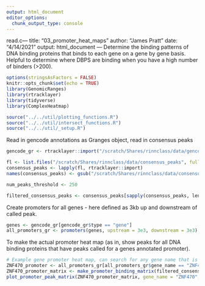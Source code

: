 ```yaml
---
output: html_document
editor_options: 
  chunk_output_type: console
---
```

read.c---
title: "03_promoter_heat_maps"
author: "James Pratt"
date: "4/14/2021"
output: html_document
---
Determine the binding patterns of DNA binding proteins that binds to each gene on a gene by gene basis. Helpful to determine where DBPS are binding when you have a high number of binders (>200). 

```r
options(stringsAsFactors = FALSE)
knitr::opts_chunk$set(echo = TRUE)
library(GenomicRanges)
library(rtracklayer)
library(tidyverse)
library(ComplexHeatmap)

source("../../util/plotting_functions.R")
source("../../util/intersect_functions.R")
source("../../util/_setup.R")
```

Read in gencode annotations as Granges object, read in consensus peaks

```r
gencode_gr <- rtracklayer::import("/scratch/Shares/rinnclass/data/gencode.v32.annotation.gtf")

fl <- list.files("/scratch/Shares/rinnclass/data/consensus_peaks", full.names = TRUE)
consensus_peaks <- lapply(fl, rtracklayer::import)
names(consensus_peaks) <- gsub("/scratch/Shares/rinnclass/data/consensus_peaks/|.bed", "", fl)

num_peaks_threshold <- 250

filtered_consensus_peaks <- consensus_peaks[sapply(consensus_peaks, length) > num_peaks_threshold]
```

Create promoters for all genes - here defined as 3kb up and downstream of called peak.

```r
genes <- gencode_gr[gencode_gr$type == "gene"]
all_promoters_gr <- promoters(genes, upstream = 3e3, downstream = 3e3)
```

To make the actual promoter heat map (as in, show peaks for all DNA binding proteins that have peaks called for a genes annotated promoter).

```r
# Example gene promoter heat map, can search for any gene name that is in the all_promoters_gr - use the num_peaks_df to determine genes of interest. 
ZNF470_promoter <- all_promoters_gr[all_promoters_gr$gene_name == "ZNF470"]
ZNF470_promoter_matrix <- make_promoter_binding_matrix(filtered_consensus_peaks, ZNF470_promoter)
plot_promoter_peak_matrix(ZNF470_promoter_matrix, gene_name = "ZNF470", save_pdf = TRUE)
```